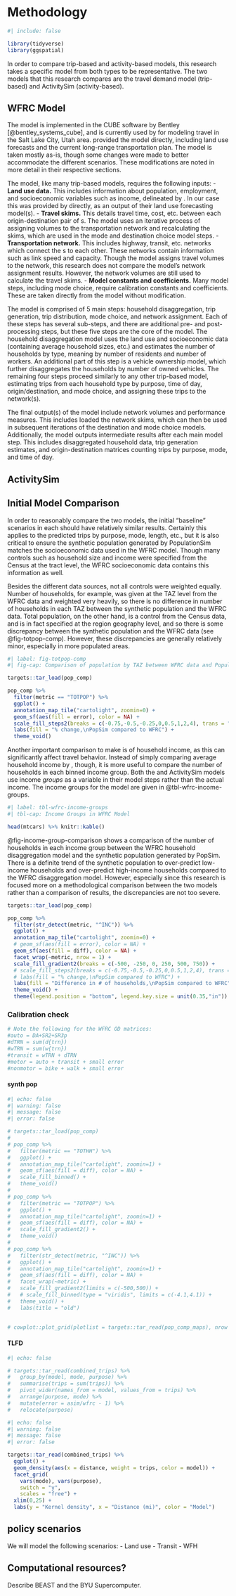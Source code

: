 # Methodology {#sec-methods}

```r
#| include: false

library(tidyverse)
library(ggspatial)
```

<!-- This section lists our methodology. -->

<!-- We will compare models... -->

<!-- We will forecast several scenarios. -->

In order to compare trip-based and activity-based models, this research takes a specific model from both types to be representative.
The two models that this research compares are the \acr{WFRC} travel demand model (trip-based) and ActivitySim (activity-based).

## WFRC Model

The \acr{WFRC} model is implemented in the CUBE software by Bentley [@bentley_systems_cube], and is currently used by \acr{WFRC} for modeling travel in the Salt Lake City, Utah area.
\acr{WFRC} provided the model directly, including land use forecasts and the current long-range transportation plan.
The model is taken mostly as-is, though some changes were made to better accommodate the different scenarios.
These modifications are noted in more detail in their respective sections.

The \acr{WFRC} model, like many trip-based models, requires the following inputs:
- **Land use data.** This includes information about population, employment, and socioeconomic variables such as income, delineated by \acr{TAZ}.
In our case this was provided by \acr{WFRC} directly, as an output of their land use forecasting model(s).
- **Travel skims.** This details travel time, cost, etc. between each origin-destination pair of \acr{TAZ}s.
The \acr{WFRC} model uses an iterative process of assigning volumes to the transportation network and recalculating the skims, which are used in the mode and destination choice model steps.
- **Transportation network.** This includes highway, transit, etc. networks which connect the \acr{TAZ}s to each other.
These networks contain information such as link speed and capacity.
Though the \acr{WFRC} model assigns travel volumes to the network, this research does not compare the model's network assignment results.
However, the network volumes are still used to calculate the travel skims.
- **Model constants and coefficients.** Many model steps, including mode choice, require calibration constants and coefficients.
These are taken directly from the \acr{WFRC} model without modification.

The model is comprised of 5 main steps: household disaggregation, trip generation, trip distribution, mode choice, and network assignment.
Each of these steps has several sub-steps, and there are additional pre- and post-processing steps, but these five steps are the core of the model.
The household disaggregation model uses the land use and socioeconomic data (containing average household sizes, etc.) and estimates the number of households by type, meaning by number of residents and number of workers.
An additional part of this step is a vehicle ownership model, which further disaggregates the households by number of owned vehicles.
The remaining four steps proceed similarly to any other trip-based model, estimating trips from each household type by purpose, time of day, origin/destination, and mode choice, and assigning these trips to the network(s).

The final output(s) of the \acr{WFRC} model include network volumes and performance measures.
This includes loaded the network skims, which can then be used in subsequent iterations of the destination and mode choice models.
Additionally, the model outputs intermediate results after each main model step.
This includes disaggregated household data, trip generation estimates, and origin-destination matrices counting trips by purpose, mode, and time of day.

## ActivitySim

<!-- The open-source ActivitySim [@cite] is used as our representative \acr{ABM}. -->
<!-- ActivitySim was developed.... -->
<!-- Many agencies currently use a travel demand model based on ActivitySim in some form [@cite]. -->
<!-- another sentence. -->

<!-- Overview of asim model (inputs, outputs, etc.) (also basic flowchart, tours/trips/etc) -->

<!-- We are getting the input zonal SE data form the WFRC model and using that as targets for our synthetic population generation (via PopulationSim). -->
<!-- We used PopulationSim [@cite] to create the synthetic population to use in ActivitySim. -->
<!-- PopulationSim requires two main categories of inputs: a seed and controls. -->
<!-- The seed comes from XXXXX, and contains a sample of actual (anonymized) individuals and households in the Wasatch Front region. -->
<!-- PopulationSim assigns copies of these seeds to the area in a way that complies with the controls. -->
<!-- The controls contain targets for the synthetic population in categories such as number of households, **et al**. -->
<!-- For this we used a combination of the \acr{TAZ}-level socioeconomic data present in the \acr{WFRC} model and Census tract-level data. -->

## Initial Model Comparison

In order to reasonably compare the two models, the initial "baseline" scenarios in each should have relatively similar results.
Certainly this applies to the predicted trips by purpose, mode, length, etc., but it is also critical to ensure the synthetic population generated by PopulationSim matches the socioeconomic data used in the WFRC model.
Though many controls such as household size and income were specified from the Census at the tract level, the WFRC socioeconomic data contains this information as well.

Besides the different data sources, not all controls were weighted equally.
Number of households, for example, was given at the TAZ level from the WFRC data and weighted very heavily, so there is no difference in number of households in each TAZ between the synthetic population and the WFRC data.
Total population, on the other hand, is a control from the Census data, and is in fact specified at the region geography level, and so there is some discrepancy between the synthetic population and the WFRC data (see @fig-totpop-comp).
However, these discrepancies are generally relatively minor, especially in more populated areas.

```r
#| label: fig-totpop-comp
#| fig-cap: Comparison of population by TAZ between WFRC data and PopulationSim synthetic population.

targets::tar_load(pop_comp)

pop_comp %>%
  filter(metric == "TOTPOP") %>%
  ggplot() +
  annotation_map_tile("cartolight", zoomin=0) +
  geom_sf(aes(fill = error), color = NA) +
  scale_fill_steps2(breaks = c(-0.75,-0.5,-0.25,0,0.5,1,2,4), trans = "log1p", labels = label_number(scale = 100, suffix = "%")) +
  labs(fill = "% change,\nPopSim compared to WFRC") +
  theme_void()
```

Another important comparison to make is of household income, as this can significantly affect travel behavior.
Instead of simply comparing average household income by \acr{TAZ}, though, it is more useful to compare the number of households in each binned income group.
Both the \acr{WFRC} and ActivitySim models use income *groups* as a variable in their model steps rather than the actual income.
The income groups for the \acr{WFRC} model are given in @tbl-wfrc-income-groups.

```r
#| label: tbl-wfrc-income-groups
#| tbl-cap: Income Groups in WFRC Model

head(mtcars) %>% knitr::kable()
```

@fig-income-group-comparison shows a comparison of the number of households in each income group between the WFRC household disaggregation model and the synthetic population generated by PopSim.
There is a definite trend of the synthetic population to over-predict low-income households and over-predict high-income households compared to the WFRC disaggregation model.
However, especially since this research is focused more on a methodological comparison between the two models rather than a comparison of results, the discrepancies are not too severe.

```r
targets::tar_load(pop_comp)

pop_comp %>% 
  filter(str_detect(metric, "^INC")) %>%
  ggplot() +
  annotation_map_tile("cartolight", zoomin=0) +
  # geom_sf(aes(fill = error), color = NA) +
  geom_sf(aes(fill = diff), color = NA) +
  facet_wrap(~metric, nrow = 1) +
  scale_fill_gradient2(breaks = c(-500, -250, 0, 250, 500, 750)) +
  # scale_fill_steps2(breaks = c(-0.75,-0.5,-0.25,0,0.5,1,2,4), trans = "log1p", labels = scales::label_number(scale = 100, suffix = "%")) +
  # labs(fill = "% change,\nPopSim compared to WFRC") +
  labs(fill = "Difference in # of households,\nPopSim compared to WFRC") +
  theme_void() +
  theme(legend.position = "bottom", legend.key.size = unit(0.35,"in"))
```


### Calibration check

```r
# Note the following for the WFRC OD matrices:
#auto = DA+SR2+SR3p
#dTRN = sum(d{trn})
#wTRN = sum(w{trn})
#transit = wTRN + dTRN
#motor = auto + transit + small error
#nonmotor = bike + walk + small error
```

<!-- We want to check if the ABM gives similar results to the WFRC model in the base scenario. -->
<!-- If not, then we can't really compare them. -->
<!-- They don't have to match exactly, but should be close. -->

#### synth pop

<!-- Show differences between the actual zonal SE data and the synthetic population data. -->
<!-- HH is the same since it was heavily weighted, but check some other things too, like avg income. -->

<!-- 746 zones in the WFRC input data are listed as having no households. -->
<!-- Many of these make sense (Utah Lake, etc.). -->
<!-- Some in more urban areas may also make sense (commercial zoning, etc), but it's possible some are erroneous. -->
<!-- In any case, the synthetic population matches these targets, as we want the models to perform similarly to be able to make comparisons. -->

<!-- Many variables such as vehicle ownership were not given at the TAZ level in the input data (**were they given anywhere else?**). -->
<!-- This data is present in the synthetic population, but we can't compare it (**unless we find that data somewhere else**). -->

<!-- Overall we are pretty good; the vast majority of zones are within a doubling of the WFRC data in both persons and income. -->
<!-- There are some outliers, but they are fringe zones that are less populated anyway. -->

```r
#| echo: false
#| warning: false
#| message: false
#| error: false

# targets::tar_load(pop_comp)
# 
# pop_comp %>% 
#   filter(metric == "TOTHH") %>% 
#   ggplot() +
#   annotation_map_tile("cartolight", zoomin=1) +
#   geom_sf(aes(fill = diff), color = NA) +
#   scale_fill_binned() +
#   theme_void()
# 
# pop_comp %>% 
#   filter(metric == "TOTPOP") %>% 
#   ggplot() +
#   annotation_map_tile("cartolight", zoomin=1) +
#   geom_sf(aes(fill = diff), color = NA) +
#   scale_fill_gradient2() +
#   theme_void()
# 
# pop_comp %>% 
#   filter(str_detect(metric, "^INC")) %>% 
#   ggplot() +
#   annotation_map_tile("cartolight", zoomin=1) +
#   geom_sf(aes(fill = diff), color = NA) +
#   facet_wrap(~metric) +
#   scale_fill_gradient2(limits = c(-500,500)) +
#   # scale_fill_binned(type = "viridis", limits = c(-4.1,4.1)) +
#   theme_void() +
#   labs(title = "old")
  

# cowplot::plot_grid(plotlist = targets::tar_read(pop_comp_maps), nrow = 3)
```


#### TLFD

<!-- Compare TLFD, hopefully similar. -->

<!-- They are similar! -->
<!-- NOTE: The WFRC model multiplies trips by 100 in mode choice because there are a lot of fractional trips that would be lost to rounding otherwise. -->
<!-- We don't need to do that here (R can handle more than 2 decimal places), so we divided the trips by 100 to get the actual amount. -->

```r
#| echo: false

# targets::tar_read(combined_trips) %>%
#   group_by(model, mode, purpose) %>%
#   summarise(trips = sum(trips)) %>%
#   pivot_wider(names_from = model, values_from = trips) %>%
#   arrange(purpose, mode) %>%
#   mutate(error = asim/wfrc - 1) %>%
#   relocate(purpose)
```

```r
#| echo: false
#| warning: false
#| message: false
#| error: false

targets::tar_read(combined_trips) %>%
  ggplot() +
  geom_density(aes(x = distance, weight = trips, color = model)) +
  facet_grid(
    vars(mode), vars(purpose),
    switch = "y",
    scales = "free") +
  xlim(0,25) +
  labs(y = "Kernel density", x = "Distance (mi)", color = "Model")
```



## policy scenarios

We will model the following scenarios:
- Land use
- Transit
- WFH

## Computational resources?

Describe BEAST and the BYU Supercomputer.

